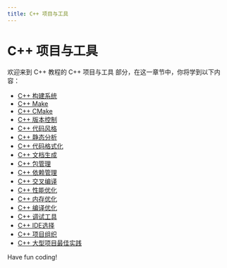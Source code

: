 ```yaml
---
title: C++ 项目与工具
---
```


# C++ 项目与工具

欢迎来到 C++ 教程的 C++ 项目与工具 部分，在这一章节中，你将学到以下内容：

- [C++ 构建系统](./0-cpp-build-system.mdx)
- [C++ Make](./1-cppmake.mdx)
- [C++ CMake](./2-cppcmake.mdx)
- [C++ 版本控制](./3-cpp-version-control.mdx)
- [C++ 代码风格](./4-cpp-code-style.mdx)
- [C++ 静态分析](./5-cpp-static-analysis.mdx)
- [C++ 代码格式化](./6-cpp-code-formatting.mdx)
- [C++ 文档生成](./7-cpp-document-generation.mdx)
- [C++ 包管理](./8-cpp-package-management.mdx)
- [C++ 依赖管理](./9-cpp-dependency-management.mdx)
- [C++ 交叉编译](./10-cpp-cross-compilation.mdx)
- [C++ 性能优化](./11-cpp-performance-optimization.mdx)
- [C++ 内存优化](./12-cpp-memory-optimization.mdx)
- [C++ 编译优化](./13-cpp-compilation-optimization.mdx)
- [C++ 调试工具](./14-cpp-debugging-tools.mdx)
- [C++ IDE选择](./15-cppide-selection.mdx)
- [C++ 项目组织](./16-cpp-project-organization.mdx)
- [C++ 大型项目最佳实践](./17-best-practices-for-large-cpp-projects.mdx)

Have fun coding!